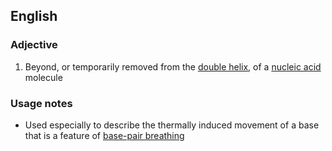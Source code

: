 ==English==

===Adjective===
{{en-adj|-}}

#{{genetics}} Beyond, or temporarily removed from the [[double helix]], of a [[nucleic acid]] molecule

===Usage notes===
*Used especially to describe the thermally induced movement of a base that is a feature of [[base-pair breathing]]